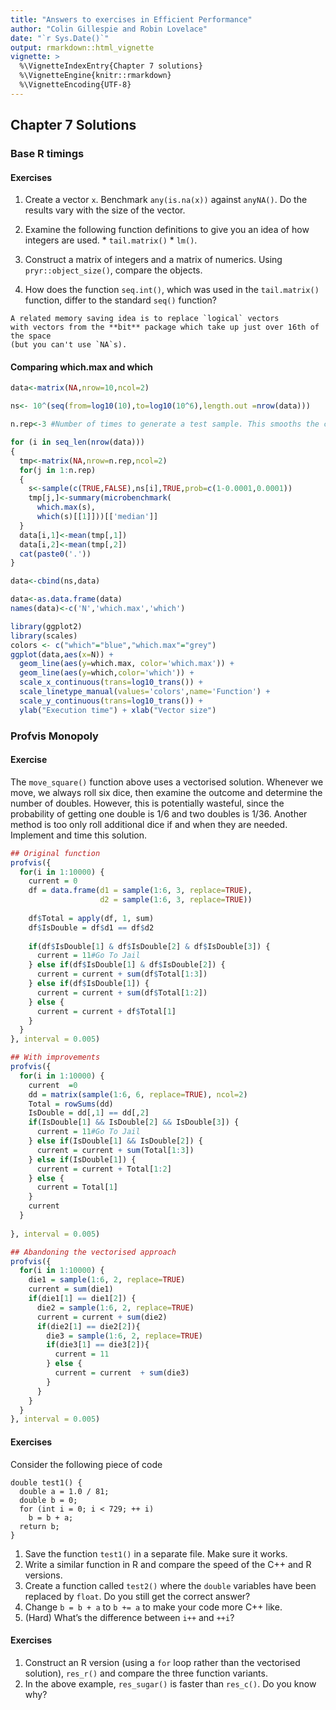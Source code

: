 ```yaml
---
title: "Answers to exercises in Efficient Performance"
author: "Colin Gillespie and Robin Lovelace"
date: "`r Sys.Date()`"
output: rmarkdown::html_vignette
vignette: >
  %\VignetteIndexEntry{Chapter 7 solutions}
  %\VignetteEngine{knitr::rmarkdown}
  %\VignetteEncoding{UTF-8}
---
```

  
<!--
%\VignetteEngine{knitr::rmarkdown}
%\VignetteIndexEntry{Chapter 2 solutions}
-->

## Chapter 7 Solutions


### Base R timings


#### Exercises {-}

  1. Create a vector `x`. Benchmark `any(is.na(x))` against `anyNA()`. Do the results vary with the size of the vector.

  1. Examine the following function definitions to give you an idea of how integers are used.
    * `tail.matrix()`
    * `lm()`. 

  1. Construct a matrix of integers and a matrix of numerics. Using `pryr::object_size()`, compare the 
  objects.
  
  1. How does the function `seq.int()`, which was used in the `tail.matrix()` function, 
  differ to the standard `seq()` function?

```block
A related memory saving idea is to replace `logical` vectors
with vectors from the **bit** package which take up just over 16th of the space
(but you can't use `NA`s).
```


#### Comparing which.max and which
```r
data<-matrix(NA,nrow=10,ncol=2)

ns<- 10^(seq(from=log10(10),to=log10(10^6),length.out =nrow(data)))

n.rep<-3 #Number of times to generate a test sample. This smooths the chart.

for (i in seq_len(nrow(data)))
{
  tmp<-matrix(NA,nrow=n.rep,ncol=2)
  for(j in 1:n.rep)
  {
    s<-sample(c(TRUE,FALSE),ns[i],TRUE,prob=c(1-0.0001,0.0001))
    tmp[j,]<-summary(microbenchmark(
      which.max(s),
      which(s)[[1]]))[['median']]
  }
  data[i,1]<-mean(tmp[,1])
  data[i,2]<-mean(tmp[,2])
  cat(paste0('.'))
}

data<-cbind(ns,data)

data<-as.data.frame(data)
names(data)<-c('N','which.max','which')

library(ggplot2)
library(scales)
colors <- c("which"="blue","which.max"="grey")
ggplot(data,aes(x=N)) +
  geom_line(aes(y=which.max, color='which.max')) +
  geom_line(aes(y=which,color='which')) +
  scale_x_continuous(trans=log10_trans()) +
  scale_linetype_manual(values='colors',name='Function') +
  scale_y_continuous(trans=log10_trans()) +
  ylab("Execution time") + xlab("Vector size")
```


### Profvis Monopoly

#### Exercise {-}

The `move_square()` function above uses a vectorised solution. Whenever we move, we
always roll six dice, then examine the outcome and determine the number of doubles.
However, this is potentially wasteful, since the probability of getting one double is
$1/6$ and two doubles is $1/36$. Another method is too only roll additional dice if
and when they are needed. Implement and time this solution.

```r
## Original function
profvis({
  for(i in 1:10000) {
    current = 0
    df = data.frame(d1 = sample(1:6, 3, replace=TRUE), 
                    d2 = sample(1:6, 3, replace=TRUE))
    
    df$Total = apply(df, 1, sum)
    df$IsDouble = df$d1 == df$d2
    
    if(df$IsDouble[1] & df$IsDouble[2] & df$IsDouble[3]) {
      current = 11#Go To Jail
    } else if(df$IsDouble[1] & df$IsDouble[2]) {
      current = current + sum(df$Total[1:3])
    } else if(df$IsDouble[1]) {
      current = current + sum(df$Total[1:2])
    } else {
      current = current + df$Total[1]
    }
  }
}, interval = 0.005)
```

```r
## With improvements
profvis({
  for(i in 1:10000) {
    current  =0 
    dd = matrix(sample(1:6, 6, replace=TRUE), ncol=2)
    Total = rowSums(dd)			
    IsDouble = dd[,1] == dd[,2]
    if(IsDouble[1] && IsDouble[2] && IsDouble[3]) {
      current = 11#Go To Jail
    } else if(IsDouble[1] && IsDouble[2]) {
      current = current + sum(Total[1:3])
    } else if(IsDouble[1]) {
      current = current + Total[1:2]
    } else {
      current = Total[1]
    }
    current
  }
  
}, interval = 0.005)
```
```r
## Abandoning the vectorised approach
profvis({
  for(i in 1:10000) {
    die1 = sample(1:6, 2, replace=TRUE)
    current = sum(die1)
    if(die1[1] == die1[2]) {
      die2 = sample(1:6, 2, replace=TRUE)
      current = current + sum(die2)
      if(die2[1] == die2[2]){
        die3 = sample(1:6, 2, replace=TRUE)
        if(die3[1] == die3[2]){
          current = 11
        } else {
          current = current  + sum(die3)
        } 
      } 
    }
  }
}, interval = 0.005)
```



#### Exercises {-}

Consider the following piece of code

```Rcpp
double test1() {
  double a = 1.0 / 81;
  double b = 0;
  for (int i = 0; i < 729; ++ i)
    b = b + a;
  return b;
}
```

1. Save the function `test1()` in a separate file. Make sure it works.
2. Write a similar function in R and compare the speed of the C++ and R versions.
3. Create a function called `test2()` where the `double` variables have been replaced by `float`. Do you still get the correct answer?
4. Change `b = b + a` to `b += a` to make your code more C++ like. 
5. (Hard) What's the difference between `i++` and `++i`?


#### Exercises {-}

1. Construct an R version (using a `for` loop rather than the vectorised solution),
`res_r()` and compare the three function variants. 
1. In the above example, `res_sugar()` is faster than `res_c()`. Do you know why?


